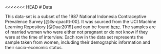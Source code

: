 <<<<<<< HEAD
# Data

This data-set is a subset of the 1987 National Indonesia Contraceptive Prevalence Survey [@lls-cpacttt-00]. It was sourced from the UCI Machine Learning Repository [@Dua:2019] and can be found [here](https://archive.ics.uci.edu/ml/datasets/Contraceptive+Method+Choice). The samples are of married women who were either not pregnant or do not know if they were at the time of interview. Each row in the data set represents the sample taken from women, including their demographic information and their socio-economic status.


